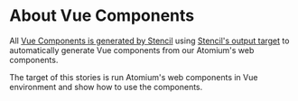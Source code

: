 
<Meta title='Introduction' />

# About Vue Components

All [Vue Components is generated by Stencil](https://stenciljs.com/docs/vue) using [Stencil's output target](https://stenciljs.com/docs/vue#output-targets) to automatically generate Vue components from our Atomium's web components.

The target of this stories is run Atomium's web components in Vue environment and show how to use the components.
